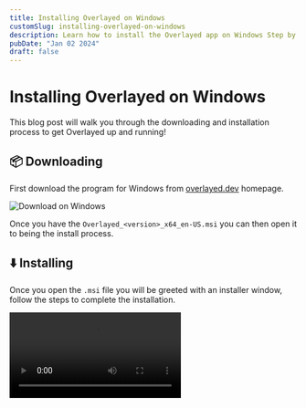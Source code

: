 ```yaml
---
title: Installing Overlayed on Windows
customSlug: installing-overlayed-on-windows
description: Learn how to install the Overlayed app on Windows Step by Step
pubDate: "Jan 02 2024"
draft: false
---
```



# Installing Overlayed on Windows

This blog post will walk you through the downloading and installation process to get Overlayed up and running!

## 📦 Downloading

First download the program for Windows from [overlayed.dev](https://overlayed.dev) homepage.

![Download on Windows](/img/blog/installing-overlayed-on-windows/download.png)

Once you have the `Overlayed_<version>_x64_en-US.msi` you can then open it to being the install process.

## ⬇️ Installing

Once you open the `.msi` file you will be greeted with an installer window, follow the steps to complete the installation.

<Video src="/img/blog/installing-overlayed-on-windows/install.mp4" />

### Windows SmartScreen

Because Overlayed has not built trust with Microsoft you might see a smartscreen warning. You can click `More info` and then `Run anyway` to continue with the installation.

![First smart screen prompt](/img/blog/installing-overlayed-on-windows/smartscreen-1.png)
![Second smart screen prompt](/img/blog/installing-overlayed-on-windows/smartscreen-2.png)

## 🥳 Congratulations!

You now have Overlayed and you can follow the steps provided in the app to get started!
